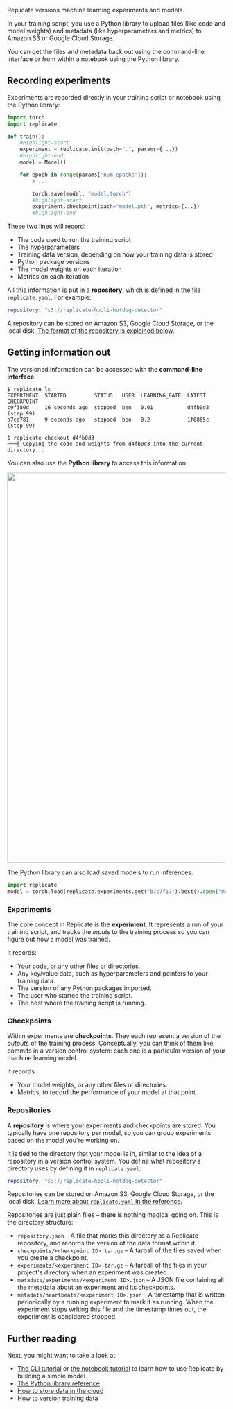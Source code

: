 
<DocsLayout title="How it works">


Replicate versions machine learning experiments and models.

In your training script, you use a Python library to upload files (like code and model weights) and metadata (like hyperparameters and metrics) to Amazon S3 or Google Cloud Storage.

You can get the files and metadata back out using the command-line interface or from within a notebook using the Python library.

## Recording experiments

Experiments are recorded directly in your training script or notebook using the Python library:

```python
import torch
import replicate

def train():
    #highlight-start
    experiment = replicate.init(path=".", params={...})
    #highlight-end
    model = Model()

    for epoch in range(params["num_epochs"]):
        # ...

        torch.save(model, "model.torch")
        #highlight-start
        experiment.checkpoint(path="model.pth", metrics={...})
        #highlight-end
```

These two lines will record:

- The code used to run the training script
- The hyperparameters
- Training data version, depending on how your training data is stored
- Python package versions
- The model weights on each iteration
- Metrics on each iteration

All this information is put in a **repository**, which is defined in the file `replicate.yaml`. For example:

```yaml
repository: "s3://replicate-hooli-hotdog-detector"
```

A repository can be stored on Amazon S3, Google Cloud Storage, or the local disk. [The format of the repository is explained below](#repositories).

## Getting information out

The versioned information can be accessed with the **command-line interface**:

```shell-session
$ replicate ls
EXPERIMENT  STARTED         STATUS   USER  LEARNING_RATE  LATEST CHECKPOINT
c9f380d     16 seconds ago  stopped  ben   0.01           d4fb0d3 (step 99)
a7cd781     9 seconds ago   stopped  ben   0.2            1f0865c (step 99)

$ replicate checkout d4fb0d3
═══╡ Copying the code and weights from d4fb0d3 into the current directory...
```

You can also use the **Python library** to access this information:

<img src="/images/notebook.png" width="900" />

The Python library can also load saved models to run inferences:

```python
import replicate
model = torch.load(replicate.experiments.get("b7c7f17").best().open("model.pth"))
```

<!-- TODO(bfirsh): replace with real inference

<!-- ## Concepts -->

### Experiments

The core concept in Replicate is the **experiment**. It represents a run of your training script, and tracks the _inputs_ to the training process so you can figure out how a model was trained.

It records:

- Your code, or any other files or directories.
- Any key/value data, such as hyperparameters and pointers to your training data.
- The version of any Python packages imported.
- The user who started the training script.
- The host where the training script is running.

### Checkpoints

Within experiments are **checkpoints**. They each represent a version of the _outputs_ of the training process. Conceptually, you can think of them like commits in a version control system: each one is a particular version of your machine learning model.

It records:

- Your model weights, or any other files or directories.
- Metrics, to record the performance of your model at that point.

### Repositories

A **repository** is where your experiments and checkpoints are stored. You typically have one repository per model, so you can group experiments based on the model you're working on.

It is tied to the directory that your model is in, similar to the idea of a repository in a version control system. You define what repository a directory uses by defining it in `replicate.yaml`:

```yaml
repository: "s3://replicate-hooli-hotdog-detector"
```

Repositories can be stored on Amazon S3, Google Cloud Storage, or the local disk. [Learn more about `replicate.yaml` in the reference.](/docs/reference/yaml#repository)

Repositories are just plain files – there is nothing magical going on. This is the directory structure:

- `repository.json` – A file that marks this directory as a Replicate repository, and records the version of the data format within it.
- `checkpoints/<checkpoint ID>.tar.gz` – A tarball of the files saved when you create a checkpoint.
- `experiments/<experiment ID>.tar.gz` – A tarball of the files in your project's directory when an experiment was created.
- `metadata/experiments/<experiment ID>.json` – A JSON file containing all the metadata about an experiment and its checkpoints.
- `metadata/heartbeats/<experiment ID>.json` – A timestamp that is written periodically by a running experiment to mark it as running. When the experiment stops writing this file and the timestamp times out, the experiment is considered stopped.

## Further reading

Next, you might want to take a look at:

- [The CLI tutorial](/docs/tutorial) or <a href={process.env.TUTORIAL_COLAB_URL} target="_blank">the notebook tutorial</a> to learn how to use Replicate by building a simple model.
- [The Python library reference](/docs/reference/python).
- [How to store data in the cloud](/docs/guides/cloud-storage)
- [How to version training data](/docs/guides/training-data)

</DocsLayout>
